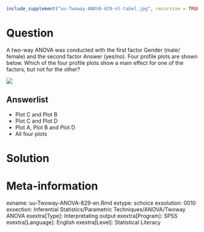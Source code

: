 ```{r, echo = FALSE, results = "hide"}
include_supplement("uu-Twoway-ANOVA-829-nl-tabel.jpg", recursive = TRUE)
```



Question
========
  
A two-way ANOVA was conducted with the first factor Gender (male/ female) and the second factor Answer (yes/no). Four profile plots are shown below. Which of the four profile plots show a main effect for one of the factors, but not for the other?

![](uu-Twoway-ANOVA-829-nl-tabel.jpg)
  
Answerlist
----------
* Plot C and Plot B
* Plot C and Plot D
* Plot A, Plot B and Plot D
* All four plots


Solution
========
  


Meta-information
================
exname: uu-Twoway-ANOVA-829-en.Rmd
extype: schoice
exsolution: 0010
exsection: Inferential Statistics/Parametric Techniques/ANOVA/Twoway ANOVA
exextra[Type]: Interpretating output
exextra[Program]: SPSS
exextra[Language]: English
exextra[Level]: Statistical Literacy

